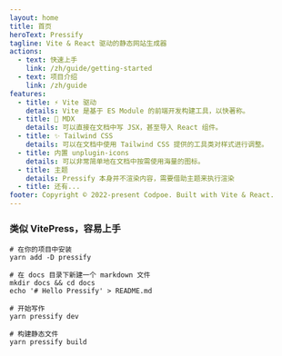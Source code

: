 ```yaml
---
layout: home
title: 首页
heroText: Pressify
tagline: Vite & React 驱动的静态网站生成器
actions:
  - text: 快速上手
    link: /zh/guide/getting-started
  - text: 项目介绍
    link: /zh/guide
features:
  - title: ⚡️ Vite 驱动
    details: Vite 是基于 ES Module 的前端开发构建工具，以快著称。
  - title: 📘 MDX
    details: 可以直接在文档中写 JSX，甚至导入 React 组件。
  - title: ✨ Tailwind CSS
    details: 可以在文档中使用 Tailwind CSS 提供的工具类对样式进行调整。
  - title: 内置 unplugin-icons
    details: 可以非常简单地在文档中按需使用海量的图标。
  - title: 主题
    details: Pressify 本身并不渲染内容，需要借助主题来执行渲染
  - title: 还有...
footer: Copyright © 2022-present Codpoe. Built with Vite & React.
---
```


### 类似 VitePress，容易上手

```shell
# 在你的项目中安装
yarn add -D pressify

# 在 docs 目录下新建一个 markdown 文件
mkdir docs && cd docs
echo '# Hello Pressify' > README.md

# 开始写作
yarn pressify dev

# 构建静态文件
yarn pressify build
```

